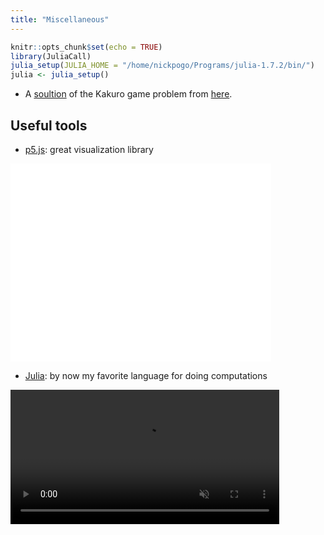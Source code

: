 ```yaml
---
title: "Miscellaneous"
---
```


```r
knitr::opts_chunk$set(echo = TRUE)
library(JuliaCall)
julia_setup(JULIA_HOME = "/home/nickpogo/Programs/julia-1.7.2/bin/")
julia <- julia_setup()
```
<!--
```julia
a = sqrt(17)
```
-->

- A [soultion](./files/Kakuro.ipynb) of the Kakuro game problem from [here](https://www.classiq.io/competition).

## Useful tools

- [p5.js](https://p5js.org): great visualization library 

<left>
<iframe style="width: 417px; height: 317px; overflow: hidden;" src="./files/pendulum/index.html" scrolling="no" frameborder="0"> </iframe>
</left>

- [Julia](https://julialang.org/): by now my favorite language for doing computations

<left>
<video autoplay="true" loop="true" muted="true" width="430" controls="true">
  <source src="./files/balance.mp4" type="video/mp4"> Your browser does not support the video tag.
</video>
</left>

